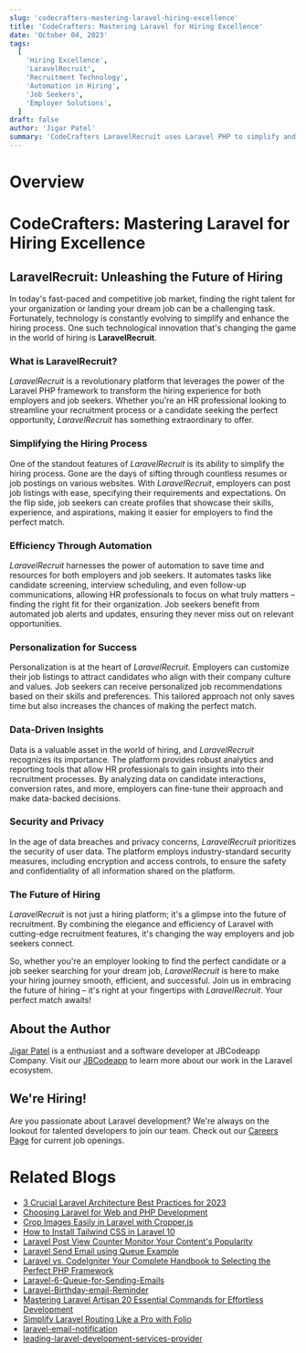 ```yaml
---
slug: 'codecrafters-mastering-laravel-hiring-excellence'
title: 'CodeCrafters: Mastering Laravel for Hiring Excellence'
date: 'October 04, 2023'
tags:
  [
    'Hiring Excellence',
    'LaravelRecruit',
    'Recruitment Technology',
    'Automation in Hiring',
    'Job Seekers',
    'Employer Solutions',
  ]
draft: false
author: 'Jigar Patel'
summary: 'CodeCrafters LaravelRecruit uses Laravel PHP to simplify and automate hiring, enhancing personalization for employers and job seekers, revolutionizing the future of recruitment.'
---
```


# Overview

<TOCInline toc={props.toc} exclude="Overview" toHeading={2} />

# CodeCrafters: Mastering Laravel for Hiring Excellence

## LaravelRecruit: Unleashing the Future of Hiring

In today's fast-paced and competitive job market, finding the right talent for your organization or landing your dream job can be a challenging task. Fortunately, technology is constantly evolving to simplify and enhance the hiring process. One such technological innovation that's changing the game in the world of hiring is **LaravelRecruit**.

### What is LaravelRecruit?

_LaravelRecruit_ is a revolutionary platform that leverages the power of the Laravel PHP framework to transform the hiring experience for both employers and job seekers. Whether you're an HR professional looking to streamline your recruitment process or a candidate seeking the perfect opportunity, _LaravelRecruit_ has something extraordinary to offer.

### Simplifying the Hiring Process

One of the standout features of _LaravelRecruit_ is its ability to simplify the hiring process. Gone are the days of sifting through countless resumes or job postings on various websites. With _LaravelRecruit_, employers can post job listings with ease, specifying their requirements and expectations. On the flip side, job seekers can create profiles that showcase their skills, experience, and aspirations, making it easier for employers to find the perfect match.

### Efficiency Through Automation

_LaravelRecruit_ harnesses the power of automation to save time and resources for both employers and job seekers. It automates tasks like candidate screening, interview scheduling, and even follow-up communications, allowing HR professionals to focus on what truly matters – finding the right fit for their organization. Job seekers benefit from automated job alerts and updates, ensuring they never miss out on relevant opportunities.

### Personalization for Success

Personalization is at the heart of _LaravelRecruit_. Employers can customize their job listings to attract candidates who align with their company culture and values. Job seekers can receive personalized job recommendations based on their skills and preferences. This tailored approach not only saves time but also increases the chances of making the perfect match.

### Data-Driven Insights

Data is a valuable asset in the world of hiring, and _LaravelRecruit_ recognizes its importance. The platform provides robust analytics and reporting tools that allow HR professionals to gain insights into their recruitment processes. By analyzing data on candidate interactions, conversion rates, and more, employers can fine-tune their approach and make data-backed decisions.

### Security and Privacy

In the age of data breaches and privacy concerns, _LaravelRecruit_ prioritizes the security of user data. The platform employs industry-standard security measures, including encryption and access controls, to ensure the safety and confidentiality of all information shared on the platform.

### The Future of Hiring

_LaravelRecruit_ is not just a hiring platform; it's a glimpse into the future of recruitment. By combining the elegance and efficiency of Laravel with cutting-edge recruitment features, it's changing the way employers and job seekers connect.

So, whether you're an employer looking to find the perfect candidate or a job seeker searching for your dream job, _LaravelRecruit_ is here to make your hiring journey smooth, efficient, and successful. Join us in embracing the future of hiring – it's right at your fingertips with _LaravelRecruit_. Your perfect match awaits!

## About the Author

[Jigar Patel](https://expertlaravel.com) is a
enthusiast and a software developer at JBCodeapp Company. Visit our [JBCodeapp](https://jbcodeapp.com) to learn more about our work in the Laravel ecosystem.

## We're Hiring!

Are you passionate about Laravel development? We're always on the lookout for talented developers to join our team. Check out our [Careers Page](https://jbcodeapp.com/career) for current job openings.

# Related Blogs

- [3 Crucial Laravel Architecture Best Practices for 2023](Laravel-Architecture-2023.mdx)
- [Choosing Laravel for Web and PHP Development](laravel-web-php-development.mdx)
- [Crop Images Easily in Laravel with Cropper.js](crop-images-easily-in-laravel-with-cropperjs.mdx)
- [How to Install Tailwind CSS in Laravel 10](Install-Tailwind-CSS-in-Laravel-10.mdx)
- [Laravel Post View Counter Monitor Your Content's Popularity](laravel-post-view-counter-monitor-your-contents-popularity.mdx)
- [Laravel Send Email using Queue Example](Send-Email-using-Queue-Example.mdx)
- [Laravel vs. CodeIgniter Your Complete Handbook to Selecting the Perfect PHP Framework](laravel-vs-codeigniter-complete-php-framework-guide.mdx)
- [Laravel-6-Queue-for-Sending-Emails](Laravel-6-Queue-for-Sending-Emails.mdx)
- [Laravel-Birthday-email-Reminder](Guide-Sending-Email-Notifications-in-Laravel.mdx)
- [Mastering Laravel Artisan 20 Essential Commands for Effortless Development](mastering-laravel-artisan-20-essential-commands.mdx)
- [Simplify Laravel Routing Like a Pro with Folio](simplify-laravel-routing-like-a-pro-with-folio.mdx)
- [laravel-email-notification](Laravel-Contact-Form-with-Email-Sending.mdx)
- [leading-laravel-development-services-provider](leading-laravel-development-services-provider.mdx)
